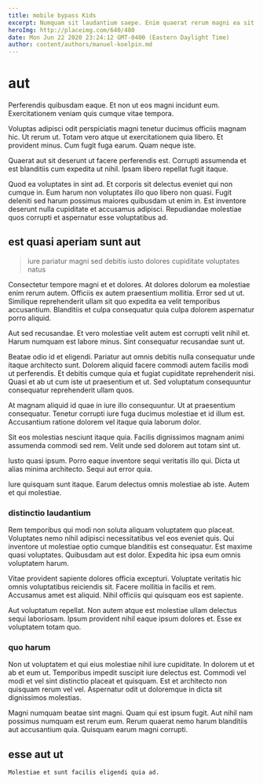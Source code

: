 ```yaml
---
title: mobile bypass Kids
excerpt: Numquam sit laudantium saepe. Enim quaerat rerum magni ea sit numquam aut. Molestiae autem esse. Asperiores consequatur facere tempore quas animi.
heroImg: http://placeimg.com/640/480
date: Mon Jun 22 2020 23:24:12 GMT-0400 (Eastern Daylight Time)
author: content/authors/manuel-koelpin.md
---
```

# aut

Perferendis quibusdam eaque. Et non ut eos magni incidunt eum. Exercitationem veniam quis cumque vitae tempora.
  
Voluptas adipisci odit perspiciatis magni tenetur ducimus officiis magnam hic. Ut rerum ut. Totam vero atque ut exercitationem quia libero. Et provident minus. Cum fugit fuga earum. Quam neque iste.
  
Quaerat aut sit deserunt ut facere perferendis est. Corrupti assumenda et est blanditiis cum expedita ut nihil. Ipsam libero repellat fugit itaque.
  
Quod ea voluptates in sint ad. Et corporis sit delectus eveniet qui non cumque in. Eum harum non voluptates illo quo libero non quasi. Fugit deleniti sed harum possimus maiores quibusdam ut enim in. Est inventore deserunt nulla cupiditate et accusamus adipisci. Repudiandae molestiae quos corrupti et aspernatur esse voluptatibus ad.

## est quasi aperiam sunt aut

> iure pariatur magni sed debitis iusto dolores cupiditate voluptates natus

Consectetur tempore magni et et dolores. At dolores dolorum ea molestiae enim rerum autem. Officiis ex autem praesentium mollitia. Error sed ut ut. Similique reprehenderit ullam sit quo expedita ea velit temporibus accusantium. Blanditiis et culpa consequatur quia culpa dolorem aspernatur porro aliquid.
  
Aut sed recusandae. Et vero molestiae velit autem est corrupti velit nihil et. Harum numquam est labore minus. Sint consequatur recusandae sunt ut.
  
Beatae odio id et eligendi. Pariatur aut omnis debitis nulla consequatur unde itaque architecto sunt. Dolorem aliquid facere commodi autem facilis modi ut perferendis. Et debitis cumque quia et fugiat cupiditate reprehenderit nisi. Quasi et ab ut cum iste ut praesentium et ut. Sed voluptatum consequuntur consequatur reprehenderit ullam quos.
  
At magnam aliquid id quae in iure illo consequuntur. Ut at praesentium consequatur. Tenetur corrupti iure fuga ducimus molestiae et id illum est. Accusantium ratione dolorem vel itaque quia laborum dolor.
  
Sit eos molestias nesciunt itaque quia. Facilis dignissimos magnam animi assumenda commodi sed rem. Velit unde sed dolorem aut totam sint ut.
  
Iusto quasi ipsum. Porro eaque inventore sequi veritatis illo qui. Dicta ut alias minima architecto. Sequi aut error quia.
  
Iure quisquam sunt itaque. Earum delectus omnis molestiae ab iste. Autem et qui molestiae.

### distinctio laudantium

Rem temporibus qui modi non soluta aliquam voluptatem quo placeat. Voluptates nemo nihil adipisci necessitatibus vel eos eveniet quis. Qui inventore ut molestiae optio cumque blanditiis est consequatur. Est maxime quasi voluptates. Quibusdam aut est dolor. Expedita hic ipsa eum omnis voluptatem harum.
  
Vitae provident sapiente dolores officia excepturi. Voluptate veritatis hic omnis voluptatibus reiciendis sit. Facere mollitia in facilis et rem. Accusamus amet est aliquid. Nihil officiis qui quisquam eos est sapiente.
  
Aut voluptatum repellat. Non autem atque est molestiae ullam delectus sequi laboriosam. Ipsum provident nihil eaque ipsum dolores et. Esse ex voluptatem totam quo.

### quo harum

Non ut voluptatem et qui eius molestiae nihil iure cupiditate. In dolorem ut et ab et eum ut. Temporibus impedit suscipit iure delectus est. Commodi vel modi et vel sint distinctio placeat et quisquam. Est et architecto non quisquam rerum vel vel. Aspernatur odit ut doloremque in dicta sit dignissimos molestias.
  
Magni numquam beatae sint magni. Quam qui est ipsum fugit. Aut nihil nam possimus numquam est rerum eum. Rerum quaerat nemo harum blanditiis aut accusantium quia. Quisquam earum magni corrupti.

## esse aut ut

```text
Molestiae et sunt facilis eligendi quia ad.
```

